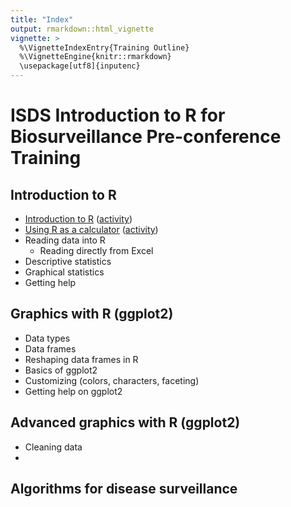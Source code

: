 ```yaml
---
title: "Index"
output: rmarkdown::html_vignette
vignette: >
  %\VignetteIndexEntry{Training Outline}
  %\VignetteEngine{knitr::rmarkdown}
  \usepackage[utf8]{inputenc}
---
```

<!--

-->

# ISDS Introduction to R for Biosurveillance Pre-conference Training

## Introduction to R

- [Introduction to R](intro.html) ([activity](intro-activity.html))
- [Using R as a calculator](calculator.html) ([activity](calculator-activity.html))
- Reading data into R
  - Reading directly from Excel
- Descriptive statistics
- Graphical statistics
- Getting help

## Graphics with R (ggplot2)

- Data types
- Data frames
- Reshaping data frames in R
- Basics of ggplot2
- Customizing (colors, characters, faceting)
- Getting help on ggplot2

## Advanced graphics with R (ggplot2)

- Cleaning data
- 




## Algorithms for disease surveillance


